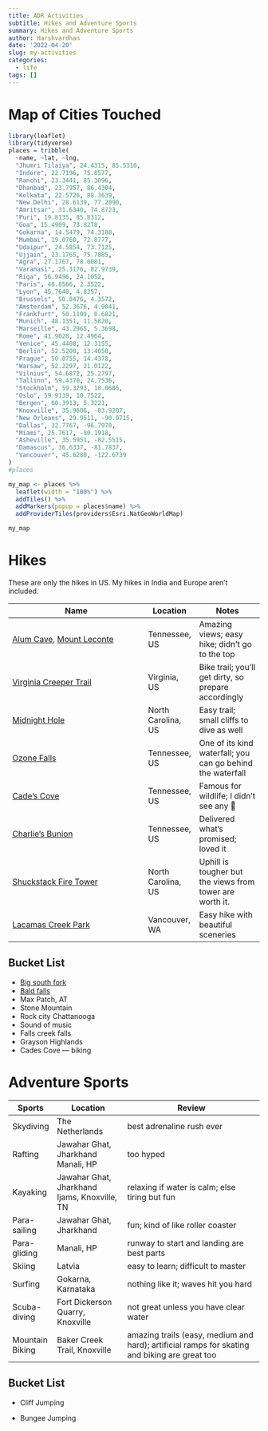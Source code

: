 ```yaml
---
title: ADR Activities
subtitle: Hikes and Adventure Sports
summary: Hikes and Adventure Sports
author: Harshvardhan
date: '2022-04-20'
slug: my-activities
categories:
  - life
tags: []
---
```


# Map of Cities Touched

```r
library(leaflet)
library(tidyverse)
places = tribble(
  ~name, ~lat, ~lng,
  "Jhumri Tilaiya", 24.4315, 85.5310,
  "Indore", 22.7196, 75.8577,
  "Ranchi", 23.3441, 85.3096,
  "Dhanbad", 23.7957, 86.4304,
  "Kolkata", 22.5726, 88.3639,
  "New Delhi", 28.6139, 77.2090,
  "Amritsar", 31.6340, 74.8723,
  "Puri", 19.8135, 85.8312,
  "Goa", 15.4909, 73.8278,
  "Gokarna", 14.5479, 74.3188,
  "Mumbai", 19.0760, 72.8777,
  "Udaipur", 24.5854, 73.7125,
  "Ujjain", 23.1765, 75.7885,
  "Agra", 27.1767, 78.0081,
  "Varanasi", 25.3176, 82.9739,
  "Riga", 56.9496, 24.1052,
  "Paris", 48.8566, 2.3522,
  "Lyon", 45.7640, 4.8357,
  "Brussels", 50.8476, 4.3572,
  "Amsterdam", 52.3676, 4.9041,
  "Frankfurt", 50.1109, 8.6821,
  "Munich", 48.1351, 11.5820,
  "Marseille", 43.2965, 5.3698,
  "Rome", 41.9028, 12.4964,
  "Venice", 45.4408, 12.3155,
  "Berlin", 52.5200, 13.4050,
  "Prague", 50.0755, 14.4378,
  "Warsaw", 52.2297, 21.0122,
  "Vilnius", 54.6872, 25.2797,
  "Tallinn", 59.4370, 24.7536,
  "Stockholm", 59.3293, 18.0686,
  "Oslo", 59.9139, 10.7522,
  "Bergen", 60.3913, 5.3221,
  "Knoxville", 35.9606, -83.9207,
  "New Orleans", 29.9511, -90.0715,
  "Dallas", 32.7767, -96.7970,
  "Miami", 25.7617, -80.1918,
  "Asheville", 35.5951, -82.5515,
  "Damascus", 36.6337, -81.7837,
  "Vancouver", 45.6280, -122.6739
)
#places
```

```r
my_map <- places %>%
  leaflet(width = "100%") %>%
  addTiles() %>%
  addMarkers(popup = places$name) %>% 
  addProviderTiles(providers$Esri.NatGeoWorldMap)

my_map
```

# Hikes

These are only the hikes in US. My hikes in India and Europe aren't included.

| Name                                                                                                                                        | Location           | Notes                                                      |
|---------------------------------------------------------------------------------------------------------------------------------------------|--------------------|------------------------------------------------------------|
| [Alum Cave](https://hikinginthesmokys.com/alum-cave-trail/), [Mount Leconte](https://hikinginthesmokys.com/mt-leconte-via-alum-cave-trail/) | Tennessee, US      | Amazing views; easy hike; didn't go to the top             |
| [Virginia Creeper Trail](https://visitabingdonvirginia.com/landmarks/virginia-creeper-trail)                                                | Virginia, US       | Bike trail; you'll get dirty, so prepare accordingly       |
| [Midnight Hole](https://blueridgemountainlife.com/midnight-hole/)                                                                           | North Carolina, US | Easy trail; small cliffs to dive as well                   |
| [Ozone Falls](https://www.tn.gov/environment/program-areas/na-natural-areas/natural-areas-east-region/east-region-/na-na-ozone-falls.html)  | Tennessee, US      | One of its kind waterfall; you can go behind the waterfall |
| [Cade's Cove](https://www.nps.gov/grsm/planyourvisit/cadescove.htm)                                                                         | Tennessee, US      | Famous for wildlife; I didn't see any 🫠                   |
| [Charlie's Bunion](https://hikinginthesmokys.com/charlies-bunion/)                                                                          | Tennessee, US      | Delivered what's promised; loved it                        |
| [Shuckstack Fire Tower](https://hikinginthesmokys.com/shuckstack-fire-tower/)                                                               | North Carolina, US | Uphill is tougher but the views from tower are worth it.   |
| [Lacamas Creek Park](https://www.alltrails.com/parks/us/washington/lacamas-creek-park)                                                      | Vancouver, WA      | Easy hike with beautiful sceneries                         |

## Bucket List

-   [Big south fork](https://www.nps.gov/biso/index.htm)
-   [Bald falls](https://www.tnvacation.com/local/tellico-plains-bald-river-falls)
-   Max Patch, AT
-   Stone Mountain
-   Rock city Chattanooga
-   Sound of music
-   Falls creek falls
-   Grayson Highlands
-   Cades Cove --- biking

# Adventure Sports

| Sports          | Location                                     | Review                                                                                        |
|-----------------|----------------------------------------------|-----------------------------------------------------------------------------------------------|
| Skydiving       | The Netherlands                              | best adrenaline rush ever                                                                     |
| Rafting         | Jawahar Ghat, Jharkhand Manali, HP           | too hyped                                                                                     |
| Kayaking        | Jawahar Ghat, Jharkhand Ijams, Knoxville, TN | relaxing if water is calm; else tiring but fun                                                |
| Para-sailing    | Jawahar Ghat, Jharkhand                      | fun; kind of like roller coaster                                                              |
| Para-gliding    | Manali, HP                                   | runway to start and landing are best parts                                                    |
| Skiing          | Latvia                                       | easy to learn; difficult to master                                                            |
| Surfing         | Gokarna, Karnataka                           | nothing like it; waves hit you hard                                                           |
| Scuba-diving    | Fort Dickerson Quarry, Knoxville             | not great unless you have clear water                                                         |
| Mountain Biking | Baker Creek Trail, Knoxville                 | amazing trails (easy, medium and hard); artificial ramps for skating and biking are great too |

## Bucket List

-   Cliff Jumping

-   Bungee Jumping
